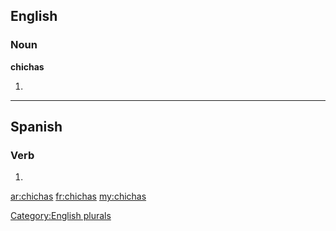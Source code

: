 ==English==

===Noun===
'''chichas'''

# {{plural of|[[chicha]]}}

[[Category:English plurals]]

----

==Spanish==

===Verb===
{{es-verb-form|chichar}}

# {{es-verb form of|ending=ar|mood=indicative|tense=present|pers=2|formal=no|number=singular|[[chichar]]}}

[[ar:chichas]]
[[fr:chichas]]
[[my:chichas]]